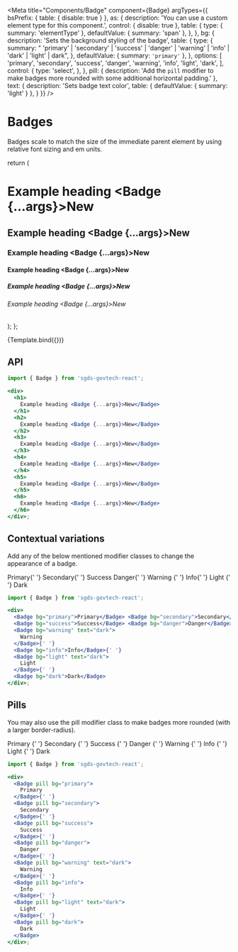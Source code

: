 
<Meta
  title="Components/Badge"
  component={Badge}
  argTypes={{
    bsPrefix: { table: { disable: true } },
    as: {
      description: 'You can use a custom element type for this component.',
      control: { disable: true },
      table: {
        type: { summary: 'elementType' },
        defaultValue: { summary: 'span' },
      },
    },
    bg: {
      description: 'Sets the background styling of the badge',
      table: {
        type: {
          summary:
            " 'primary' | 'secondary' | 'success' | 'danger' | 'warning' | 'info' | 'dark' | 'light' | dark",
        },
        defaultValue: { summary: `'primary'` },
      },
      options: [
        'primary',
        'secondary',
        'success',
        'danger',
        'warning',
        'info',
        'light',
        'dark',
      ],
      control: {
        type: 'select',
      },
    },
    pill: {
        description: 'Add the `pill` modifier to make badges more rounded with some additional horizontal padding.'
    },
    text: {
        description: 'Sets badge text color',
        table: {
        defaultValue: { summary: 'light' }
      },
    }
  }}
/>

# Badges

Badges scale to match the size of the immediate parent element by using relative font sizing and em units.

  return (
    <div>
      <h1>
        Example heading <Badge {...args}>New</Badge>
      </h1>
      <h2>
        Example heading <Badge {...args}>New</Badge>
      </h2>
      <h3>
        Example heading <Badge {...args}>New</Badge>
      </h3>
      <h4>
        Example heading <Badge {...args}>New</Badge>
      </h4>
      <h5>
        Example heading <Badge {...args}>New</Badge>
      </h5>
      <h6>
        Example heading <Badge {...args}>New</Badge>
      </h6>
    </div>
  );
};

<Canvas>
  <Story name="Badge">{Template.bind({})}</Story>
</Canvas>



## API

<ArgsTable story="Badge" />

```jsx
import { Badge } from 'sgds-govtech-react';

<div>
  <h1>
    Example heading <Badge {...args}>New</Badge>
  </h1>
  <h2>
    Example heading <Badge {...args}>New</Badge>
  </h2>
  <h3>
    Example heading <Badge {...args}>New</Badge>
  </h3>
  <h4>
    Example heading <Badge {...args}>New</Badge>
  </h4>
  <h5>
    Example heading <Badge {...args}>New</Badge>
  </h5>
  <h6>
    Example heading <Badge {...args}>New</Badge>
  </h6>
</div>;
```

## Contextual variations

Add any of the below mentioned modifier classes to change the appearance of a badge.

<Canvas>
  <Story name="Contextual Variations">
    <div>
      <Badge bg="primary">Primary</Badge>{' '}
      <Badge bg="secondary">Secondary</Badge>{' '}
      <Badge bg="success">Success</Badge> <Badge bg="danger">Danger</Badge>{' '}
      <Badge bg="warning" text="dark">
        Warning
      </Badge>{' '}
      <Badge bg="info">Info</Badge>{' '}
      <Badge bg="light" text="dark">
        Light
      </Badge>{' '}
      <Badge bg="dark">Dark</Badge>
    </div>
  </Story>
</Canvas>

```jsx
import { Badge } from 'sgds-govtech-react';

<div>
  <Badge bg="primary">Primary</Badge> <Badge bg="secondary">Secondary</Badge>{' '}
  <Badge bg="success">Success</Badge> <Badge bg="danger">Danger</Badge>{' '}
  <Badge bg="warning" text="dark">
    Warning
  </Badge>{' '}
  <Badge bg="info">Info</Badge>{' '}
  <Badge bg="light" text="dark">
    Light
  </Badge>{' '}
  <Badge bg="dark">Dark</Badge>
</div>;
```

## Pills

You may also use the pill modifier class to make badges more rounded (with a larger border-radius).

<Canvas>
  <Story name="Pills">
    <div>
      <Badge pill bg="primary">
        Primary
      </Badge>{' '}
      <Badge pill bg="secondary">
        Secondary
      </Badge>{' '}
      <Badge pill bg="success">
        Success
      </Badge>{' '}
      <Badge pill bg="danger">
        Danger
      </Badge>{' '}
      <Badge pill bg="warning" text="dark">
        Warning
      </Badge>{' '}
      <Badge pill bg="info">
        Info
      </Badge>{' '}
      <Badge pill bg="light" text="dark">
        Light
      </Badge>{' '}
      <Badge pill bg="dark">
        Dark
      </Badge>
    </div>
  </Story>
</Canvas>

```jsx
import { Badge } from 'sgds-govtech-react';

<div>
  <Badge pill bg="primary">
    Primary
  </Badge>{' '}
  <Badge pill bg="secondary">
    Secondary
  </Badge>{' '}
  <Badge pill bg="success">
    Success
  </Badge>{' '}
  <Badge pill bg="danger">
    Danger
  </Badge>{' '}
  <Badge pill bg="warning" text="dark">
    Warning
  </Badge>{' '}
  <Badge pill bg="info">
    Info
  </Badge>{' '}
  <Badge pill bg="light" text="dark">
    Light
  </Badge>{' '}
  <Badge pill bg="dark">
    Dark
  </Badge>
</div>;
```
